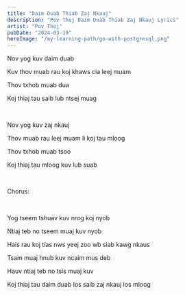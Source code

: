 ```yaml
---
title: "Daim Duab Thiab Zaj Nkauj"
description: "Pov Thoj Daim Duab Thiab Zaj Nkauj Lyrics"
artist: "Pov Thoj"
pubDate: "2024-03-19"
heroImage: "/my-learning-path/go-with-postgresql.png"
---
```


Nov yog kuv daim duab

Kuv thov muab rau koj khaws cia leej muam

Thov txhob muab dua

Koj thiaj tau saib lub ntsej muag

<br />

Nov yog kuv zaj nkauj

Thov muab rau leej muam li koj tau mloog

Thov txhob muab tsoo

Koj thiaj tau mloog kuv lub suab

<br />

Chorus:

<br />

Yog tseem tshuav kuv nrog koj nyob

Ntiaj teb no tseem muaj kuv nyob

Hais rau koj tias nws yeej zoo wb siab kawg nkaus

Tsam muaj hnub kuv ncaim mus deb

Hauv ntiaj teb no tsis muaj kuv

Koj thiaj tau daim duab los saib zaj nkauj los mloog

